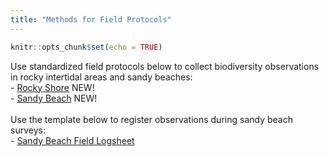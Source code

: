 ```yaml
---
title: "Methods for Field Protocols"
---
```


```r
knitr::opts_chunk$set(echo = TRUE)
```
Use standardized field protocols below to collect biodiversity observations in rocky intertidal areas and sandy beaches:<br> 
- [Rocky Shore](protocols/MBON_P2P_RS_Protocol.pdf) NEW!<br>
- [Sandy Beach](protocols/Protocol_Final version proposal.pdf) NEW!
<br>
<br>
Use the template below to register observations during sandy beach surveys:<br>
- [Sandy Beach Field Logsheet](protocols/FieldForm_SandyBeach.xlsx)

